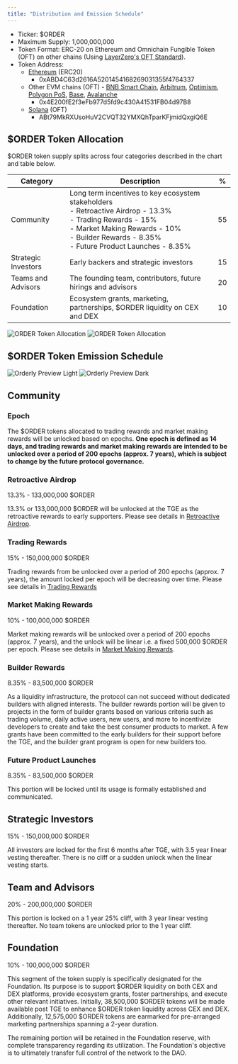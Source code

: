 ```yaml
---
title: "Distribution and Emission Schedule"
---
```


- Ticker: \$ORDER
- Maximum Supply: 1,000,000,000
- Token Format: ERC-20 on Ethereum and Omnichain Fungible Token (OFT) on other chains (Using [LayerZero's OFT Standard](https://docs.layerzero.network/v2/developers/evm/oft/quickstart)).
- Token Address:
  - [Ethereum](https://etherscan.io/address/0xABD4C63d2616A5201454168269031355f4764337) (ERC20)
    - 0xABD4C63d2616A5201454168269031355f4764337
  - Other EVM chains (OFT) \- [BNB Smart Chain](https://bscscan.com/token/0x4e200fe2f3efb977d5fd9c430a41531fb04d97b8), [Arbitrum](https://arbiscan.io/address/0x4E200fE2f3eFb977d5fd9c430A41531FB04d97B8), [Optimism](https://optimistic.etherscan.io/address/0x4E200fE2f3eFb977d5fd9c430A41531FB04d97B8), [Polygon PoS](https://polygonscan.com/address/0x4E200fE2f3eFb977d5fd9c430A41531FB04d97B8), [Base](https://basescan.org/address/0x4E200fE2f3eFb977d5fd9c430A41531FB04d97B8), [Avalanche](https://snowtrace.io/address/0x4E200fE2f3eFb977d5fd9c430A41531FB04d97B8)
    - 0x4E200fE2f3eFb977d5fd9c430A41531FB04d97B8
  - [Solana](https://explorer.solana.com/address/ABt79MkRXUsoHuV2CVQT32YMXQhTparKFjmidQxgiQ6E) (OFT)
    - ABt79MkRXUsoHuV2CVQT32YMXQhTparKFjmidQxgiQ6E

## \$ORDER Token Allocation

\$ORDER token supply splits across four categories described in the chart and table below.

| Category            | Description                                                                                                                                                                                                                               | \%  |
| ------------------- | ----------------------------------------------------------------------------------------------------------------------------------------------------------------------------------------------------------------------------------------- | --- |
| Community           | Long term incentives to key ecosystem stakeholders<br/> - Retroactive Airdrop \- 13.3\% <br/> - Trading Rewards \- 15\% <br/> - Market Making Rewards \- 10\% <br/> - Builder Rewards \- 8.35\% <br/> - Future Product Launches \- 8.35\% | 55  |
| Strategic Investors | Early backers and strategic investors                                                                                                                                                                                                     | 15  |
| Teams and Advisors  | The founding team, contributors, future hirings and advisors                                                                                                                                                                              | 20  |
| Foundation          | Ecosystem grants, marketing, partnerships, \$ORDER liquidity on CEX and DEX                                                                                                                                                               | 10  |

<img
  className="block dark:hidden"
  src="/images/token-allocation-light.png"
  alt="ORDER Token Allocation"
/>
<img
  className="hidden dark:block"
  src="/images/token-allocation-dark.png"
  alt="ORDER Token Allocation"
/>

## \$ORDER Token Emission Schedule

<img className="block dark:hidden" src="/images/emission-light.png" alt="Orderly Preview Light" />
<img className="hidden dark:block" src="/images/emission-dark.png" alt="Orderly Preview Dark" />

## Community

### Epoch

The \$ORDER tokens allocated to trading rewards and market making rewards will be unlocked based on epochs. **One epoch is defined as 14 days, and trading rewards and market making rewards are intended to be unlocked over a period of 200 epochs (approx. 7 years), which is subject to change by the future protocol governance.**

### Retroactive Airdrop

13.3\% \- 133,000,000 \$ORDER

13.3\% or 133,000,000 \$ORDER will be unlocked at the TGE as the retroactive rewards to early supporters. Please see details in [Retroactive Airdrop](/introduction/tokenomics/retroactive-airdrop).

### Trading Rewards

15\% \- 150,000,000 $ORDER

Trading rewards from be unlocked over a period of 200 epochs (approx. 7 years), the amount locked per epoch will be decreasing over time. Please see details in [Trading Rewards](/introduction/tokenomics/trading-rewards/trading-rewards-mechanism)

### Market Making Rewards

10\% \- 100,000,000 \$ORDER

Market making rewards will be unlocked over a period of 200 epochs (approx. 7 years), and the unlock will be linear i.e. a fixed 500,000 \$ORDER per epoch. Please see details in [Market Making Rewards](/introduction/tokenomics/market-making-rewards/market-making-rewards-mechanism).

### Builder Rewards

8.35\% \- 83,500,000 \$ORDER

As a liquidity infrastructure, the protocol can not succeed without dedicated builders with aligned interests. The builder rewards portion will be given to projects in the form of builder grants based on various criteria such as trading volume, daily active users, new users, and more to incentivize developers to create and take the best consumer products to market. A few grants have been committed to the early builders for their support before the TGE, and the builder grant program is open for new builders too.

### Future Product Launches

8.35\% \- 83,500,000 \$ORDER

This portion will be locked until its usage is formally established and communicated.

## Strategic Investors

15\% \- 150,000,000 \$ORDER

All investors are locked for the first 6 months after TGE, with 3.5 year linear vesting thereafter. There is no cliff or a sudden unlock when the linear vesting starts.

## Team and Advisors

20\% \- 200,000,000 \$ORDER

This portion is locked on a 1 year 25% cliff, with 3 year linear vesting thereafter. No team tokens are unlocked prior to the 1 year cliff.

## Foundation

10\% \- 100,000,000 \$ORDER

This segment of the token supply is specifically designated for the Foundation. Its purpose is to support \$ORDER liquidity on both CEX and DEX platforms, provide ecosystem grants, foster partnerships, and execute other relevant initiatives. Initially, 38,500,000 \$ORDER tokens will be made available post TGE to enhance \$ORDER token liquidity across CEX and DEX. Additionally, 12,575,000 \$ORDER tokens are earmarked for pre-arranged marketing partnerships spanning a 2-year duration.

The remaining portion will be retained in the Foundation reserve, with complete transparency regarding its utilization. The Foundation's objective is to ultimately transfer full control of the network to the DAO.

